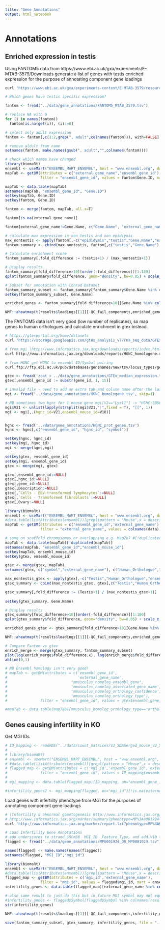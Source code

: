 ```yaml
---
title: "Gene Annotations"
output: html_notebook
---
```


# Annotations
## Enriched expression in testis
Using FANTOM5 data from https://www.ebi.ac.uk/gxa/experiments/E-MTAB-3579/Downloads generate a list of genes with testis enriched expression for the purpose of annotating component gene loadings

```bash
curl 'https://www.ebi.ac.uk/gxa/experiments-content/E-MTAB-3579/resources/ExperimentDownloadSupplier.RnaSeqBaseline/tpms.tsv' -o ../data/gene_annotations/FANTOM5_MTAB_3579.tsv
```


```r
# Which genes have testis specific expression?

fantom <- fread("../data/gene_annotations/FANTOM5_MTAB_3579.tsv")

# replace NA with 0
for (i in names(fantom))
  fantom[is.na(get(i)), (i):=0]

# select only adult expression
fantom <- fantom[,c(1:2,grep(", adult",colnames(fantom))), with=FALSE]

# remove aldult from name
setnames(fantom, make.names(gsub(", adult","",colnames(fantom))))

# check which names have changed
library(biomaRt)
ensembl <- useMart("ENSEMBL_MART_ENSEMBL", host = "www.ensembl.org", dataset = "mmusculus_gene_ensembl")
mapTab <- getBM(attributes = c("external_gene_name",'ensembl_gene_id'),
				filter = "ensembl_gene_id", values = fantom$Gene.ID, mart = ensembl, uniqueRows=TRUE)

mapTab <- data.table(mapTab)
setnames(mapTab, "ensembl_gene_id", "Gene.ID")
setkey(mapTab, Gene.ID)
setkey(fantom, Gene.ID)

fantom <- merge(fantom, mapTab, all.x=T)

fantom[is.na(external_gene_name)]

fantom[external_gene_name!=Gene.Name, c("Gene.Name", "external_gene_name")]

# calculate max expression in non testis and non epidiymis
max_nontestis <- apply(fantom[,-c("epididymis","testis","Gene.Name","external_gene_name","Gene.ID")], 1, max)
fantom_summary <- cbind(max_nontestis, fantom[,c("testis","Gene.Name"), with=FALSE])

# Calculate enrichment score
fantom_summary[,fold_difference := (testis+1) / (max_nontestis+1)]

# Display results
fantom_summary[fold_difference>10][order(-fold_difference)][1:100]
qplot(fantom_summary$fold_difference, geom="density", bw=0.05) + scale_x_log10(breaks=c(1,10,100,1000)) +geom_vline(xintercept=10) + ggtitle("Define enrichmennt threshold")

# Subset for annotation with Conrad Dataset
fantom_summary_subset <- fantom_summary[fantom_summary$Gene.Name %in% colnames(data)][,.(Gene.Name, fold_difference = signif(fold_difference,3))]
setkey(fantom_summary_subset, Gene.Name)

enriched_genes <- fantom_summary[fold_difference>10][Gene.Name %in% colnames(results$loadings[[1]])]$Gene.Name

NMF::aheatmap(t(results$loadings[[1]][-QC_fail_components,enriched_genes]), breaks=0, Colv = NA, cexRow = 0.7, layout = "_*", main="In Which Components Are Testis Enriched Genes")

```

The FANTOM5 data isn't very good (low number of replicates), so map genes to human orthologues and calculate enrichment in gtex instead.

```bash
# https://gtexportal.org/home/datasets
curl 'https://storage.googleapis.com/gtex_analysis_v7/rna_seq_data/GTEx_Analysis_2016-01-15_v7_RNASeQCv1.1.8_gene_median_tpm.gct.gz' -o ../data/gene_annotations/GTEx_median_expression.tsv.gz

# from mgi (http://www.informatics.jax.org/downloads/reports/index.html#homology) get mouse ID to HNCG ID pairing
curl http://www.informatics.jax.org/downloads/reports/HGNC_homologene.rpt -o ../data/gene_annotations/HGNC_homologene.tsv

# from HGNC get HGNC to ensembl ID/Symbol pairing
curl ftp://ftp.ebi.ac.uk/pub/databases/genenames/new/tsv/locus_types/gene_with_protein_product.txt -o ../data/gene_annotations/HGNC_prot_genes.tsv

```


```r

gtex <- fread('zcat < ../data/gene_annotations/GTEx_median_expression.tsv.gz')
gtex[,ensembl_gene_id := substr(gene_id, 1, 15)]

# invalid file - need to add an extra tab and column name after the last one / skip first row
mgi <- fread('../data/gene_annotations/HGNC_homologene.tsv', skip=1)

# NB sometimes two hgnc for 1 mouse gene mgi[V2=="Lyzl1"] -> "HGNC:30502|HGNC:29613", choose the first arbitrarily
mgi$V21 <- unlist(lapply(strsplit(mgi$V21,"|",fixed = T), "[[", 1))
mgi <- mgi[,.(hgnc_id=V21,ensembl_mouse_id=V10)]


hgnc <- fread('../data/gene_annotations/HGNC_prot_genes.tsv')
hgnc <- hgnc[,c("ensembl_gene_id", "hgnc_id", "symbol")]

setkey(hgnc, hgnc_id)
setkey(mgi, hgnc_id)
mgi <- merge(hgnc,mgi)

setkey(gtex, ensembl_gene_id)
setkey(mgi, ensembl_gene_id)
gtex <- merge(mgi, gtex)

gtex[,ensembl_gene_id:=NULL]
gtex[,hgnc_id:=NULL]
gtex[,gene_id:=NULL]
gtex[,Description:=NULL]
gtex[,`Cells - EBV-transformed lymphocytes`:=NULL]
gtex[,`Cells - Transformed fibroblasts`:=NULL]
gtex[,Ovary:=NULL]

library(biomaRt)
ensembl <- useMart("ENSEMBL_MART_ENSEMBL", host = "www.ensembl.org", dataset = "mmusculus_gene_ensembl")
#data.table(listAttributes(ensembl))[grepl(pattern = "Mouse",x = description)]
mapTab <- getBM(attributes = c('ensembl_gene_id','external_gene_name'),
				filter = "external_gene_name", values = colnames(data), mart = ensembl, uniqueRows=TRUE)

# some on scaffold chromosomes or overlapping e.g. Map2k7 #[!duplicated(mapTab$external_gene_name)]
mapTab <- data.table(mapTab)[!duplicated(mapTab)]
setnames(mapTab, "ensembl_gene_id","ensembl_mouse_id")
setkey(mapTab, ensembl_mouse_id)
setkey(gtex, ensembl_mouse_id)

gtex <- merge(gtex, mapTab)
setnames(gtex, c("symbol","external_gene_name"), c("Human_Orthologue","Gene.Name"))

max_nontestis_gtex <- apply(gtex[,-c("Testis","Human_Orthologue","ensembl_mouse_id","Gene.Name")], 1, max)
gtex_summary <- cbind(max_nontestis_gtex, gtex[,c("Testis","Human_Orthologue","ensembl_mouse_id","Gene.Name"), with=FALSE])

gtex_summary[,fold_difference := (Testis+1) / (max_nontestis_gtex+1)]
             
setkey(gtex_summary, Gene.Name)

# Display results
gtex_summary[fold_difference>10][order(-fold_difference)][1:100]
qplot(gtex_summary$fold_difference, geom="density", bw=0.05) + scale_x_log10(breaks=c(1,10,100,1000)) +geom_vline(xintercept=10) + ggtitle("Define enrichmennt threshold")

enriched_genes_gtex <- gtex_summary[fold_difference>10][Gene.Name %in% colnames(results$loadings[[1]])]$Gene.Name

NMF::aheatmap(t(results$loadings[[1]][-QC_fail_components,enriched_genes_gtex]), breaks=0, Colv = NA, cexRow = 0.7, layout = "_*", main="In Which Components Are Testis Enriched Genes", scale="row")

# Compare Fantom vs gtex
enrich_merge <- merge(gtex_summary, fantom_summary_subset)
plot(log(enrich_merge$fold_difference.x), log(enrich_merge$fold_difference.y), main="Fantom vs Gtex")
abline(0,1)

# NB Ensembl homology isn't very good!
# mapTab <- getBM(attributes = c('ensembl_gene_id',
#                                'external_gene_name',
#                             "mmusculus_homolog_ensembl_gene",
#                             'mmusculus_homolog_associated_gene_name',
#                             'mmusculus_homolog_orthology_confidence',
#                             'mmusculus_homolog_orthology_type'),
# 				filter = "ensembl_gene_id", values = gtex$ensembl_gene_id, mart = ensembl, uniqueRows=TRUE)

#mapTab <- data.table(mapTab)[mmusculus_homolog_orthology_type=="ortholog_one2one"]
```


## Genes causing infertility in KO

Get MGI IDs

```r
# ID_mapping <- readRDS("../data/count_matrices/V3_SDAmerged_mouse_V3_SDA_dimnames_ID_mapping.rds")
# 
# library(biomaRt)
# ensembl <- useMart("ENSEMBL_MART_ENSEMBL", host = "www.ensembl.org", dataset = "mmusculus_gene_ensembl")
# #data.table(listAttributes(ensembl))[grepl(pattern = "Mouse",x = description)]
# flagged_map <- getBM(attributes = c('mgi_id','ensembl_gene_id','external_gene_name'),
# 				filter = "ensembl_gene_id", values = ID_mapping$ensembl_gene_id, mart = ensembl, uniqueRows=TRUE)
# 
# mgi_mapping <- data.table(flagged_map)[ID_mapping, on="ensembl_gene_id"]

#infertility_genes2 <- mgi_mapping[flagged, on="mgi_id"][!is.na(external_gene_name)]$external_gene_name
```

Load genes with infertility phenotype from MGI for the purposes of annotating component gene loadings

```bash
# (Infertility & abnormal gametogenesis http://www.informatics.jax.org/vocab/mp_ontology/MP:0001929) #MP0001925_OR_MP0001930.tsv (male infertility & abnormal meiosis)
# http://www.informatics.jax.org/marker/summary?phenotype=MP%3A0001924+OR+MP%3A0001929&mcv=6238161
curl 'http://www.informatics.jax.org/marker/report.txt?phenotype=MP%3A0001924+OR+MP%3A0001929&mcv=6238161' -o ../data/gene_annotations/MP0001924_OR_MP0001929.tsv
```

```r
# Load Infertility Gene Annotations
# add underscores to strand_GRCm38	MGI_ID	Feature_Type, and add V10 to last column
flagged <- fread("../data/gene_annotations/MP0001924_OR_MP0001929.tsv")

names(flagged) <- make.names(names(flagged))
setnames(flagged, "MGI_ID","mgi_id")

library(biomaRt)
ensembl <- useMart("ENSEMBL_MART_ENSEMBL", host = "www.ensembl.org", dataset = "mmusculus_gene_ensembl")
#data.table(listAttributes(ensembl))[grepl(pattern = "Mouse",x = description)]
flagged_map <- getBM(attributes = c('mgi_id','external_gene_name'),
				filter = "mgi_id", values = flagged$mgi_id, mart = ensembl, uniqueRows=TRUE)
infertility_genes <- data.table(flagged_map)[external_gene_name %in% colnames(results$loadings[[1]])]$external_gene_name

# also same result to just do this but in future MGI symbol may not equal our symbols
#infertility_genes <- flagged$Symbol[flagged$Symbol %in% colnames(results$loadings[[1]])]
str(infertility_genes)

NMF::aheatmap(t(results$loadings[[1]][-QC_fail_components,infertility_genes]), breaks=0, Colv = NA, cexRow = 0.7,  main="In Which Components Are Infertility Genes", scale="row")
```


```r
save(fantom_summary_subset, gtex_summary, infertility_genes, file = "../data/gene_annotations/gene_annotations.rds")
```

